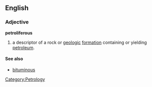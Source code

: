 ==English==

===Adjective===
'''petroliferous''' 

# {{gelogy}} a descriptor of a rock or [[geologic]] [[formation]] containing or yielding [[petroleum]].
 
====See also====
*[[bituminous]]

[[Category:Petrology]]